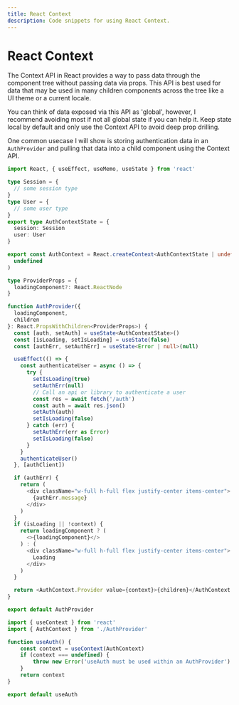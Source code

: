 ```yaml
---
title: React Context
description: Code snippets for using React Context.
---
```


# React Context

The Context API in React provides a way to pass data through the component tree without passing data via props.
This API is best used for data that may be used in many children components across the tree like a UI theme or a current locale.

You can think of data exposed via this API as 'global', however, I recommend avoiding most if not all global state if you can help it.
Keep state local by default and only use the Context API to avoid deep prop drilling.

One common usecase I will show is storing authentication data in an `AuthProvider` and pulling that data into a child component using the Context API.

```ts title="AuthProvider.tsx"
import React, { useEffect, useMemo, useState } from 'react'

type Session = {
  // some session type
}
type User = {
  // some user type
}
export type AuthContextState = {
  session: Session
  user: User
}

export const AuthContext = React.createContext<AuthContextState | undefined>(
  undefined
)

type ProviderProps = {
  loadingComponent?: React.ReactNode
}

function AuthProvider({
  loadingComponent,
  children
}: React.PropsWithChildren<ProviderProps>) {
  const [auth, setAuth] = useState<AuthContextState>()
  const [isLoading, setIsLoading] = useState(false)
  const [authErr, setAuthErr] = useState<Error | null>(null)

  useEffect(() => {
    const authenticateUser = async () => {
      try {
        setIsLoading(true)
        setAuthErr(null)
        // Call an api or library to authenticate a user
        const res = await fetch('/auth')
        const auth = await res.json()
        setAuth(auth)
        setIsLoading(false)
      } catch (err) {
        setAuthErr(err as Error)
        setIsLoading(false)
      }
    }
    authenticateUser()
  }, [authClient])

  if (authErr) {
    return (
      <div className="w-full h-full flex justify-center items-center">
        {authErr.message}
      </div>
    )
  }
  if (isLoading || !context) {
    return loadingComponent ? (
      <>{loadingComponent}</>
    ) : (
      <div className="w-full h-full flex justify-center items-center">
        Loading
      </div>
    )
  }

  return <AuthContext.Provider value={context}>{children}</AuthContext.Provider>
}

export default AuthProvider
```

```ts title="useAuth.ts"
import { useContext } from 'react'
import { AuthContext } from './AuthProvider'

function useAuth() {
	const context = useContext(AuthContext)
	if (context === undefined) {
		throw new Error('useAuth must be used within an AuthProvider')
	}
	return context
}

export default useAuth
```
